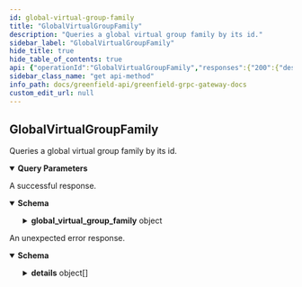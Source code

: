 ```yaml
---
id: global-virtual-group-family
title: "GlobalVirtualGroupFamily"
description: "Queries a global virtual group family by its id."
sidebar_label: "GlobalVirtualGroupFamily"
hide_title: true
hide_table_of_contents: true
api: {"operationId":"GlobalVirtualGroupFamily","responses":{"200":{"description":"A successful response.","content":{"*/*":{"schema":{"type":"object","properties":{"global_virtual_group_family":{"type":"object","properties":{"id":{"type":"integer","format":"int64","description":"id is the identifier of the global virtual group family."},"primary_sp_id":{"type":"integer","format":"int64","title":"primary_sp_id"},"global_virtual_group_ids":{"type":"array","items":{"type":"integer","format":"int64"},"description":"global_virtual_group_ids is a list of identifiers of the global virtual groups associated with the family."},"virtual_payment_address":{"type":"string","description":"virtual_payment_address is the payment address associated with the global virtual group family."}},"description":"Global virtual group family serve as a means of grouping global virtual groups.\nEach bucket must be associated with a unique global virtual group family and cannot cross families."}}}}}},"default":{"description":"An unexpected error response.","content":{"*/*":{"schema":{"type":"object","properties":{"error":{"type":"string"},"code":{"type":"integer","format":"int32"},"message":{"type":"string"},"details":{"type":"array","items":{"type":"object","properties":{"type_url":{"type":"string"},"value":{"type":"string","format":"byte"}}}}}}}}}},"parameters":[{"name":"family_id","in":"query","required":false,"schema":{"type":"integer","format":"int64"}}],"tags":["virtualgroup"],"description":"Queries a global virtual group family by its id.","method":"get","path":"/greenfield/virtualgroup/global_virtual_group_family","info":{"title":"Greenfield - gRPC Gateway docs","description":"A REST interface for state queries","version":"1.0.0"},"postman":{"name":"GlobalVirtualGroupFamily","description":{"content":"Queries a global virtual group family by its id.","type":"text/plain"},"url":{"path":["greenfield","virtualgroup","global_virtual_group_family"],"host":["{{baseUrl}}"],"query":[{"disabled":false,"key":"family_id","value":""}],"variable":[]},"header":[{"key":"Accept","value":"*/*"}],"method":"GET"}}
sidebar_class_name: "get api-method"
info_path: docs/greenfield-api/greenfield-grpc-gateway-docs
custom_edit_url: null
---
```



## GlobalVirtualGroupFamily



Queries a global virtual group family by its id.

<details style={{"marginBottom":"1rem"}} data-collapsed={false} open={true}><summary style={{}}><strong>Query Parameters</strong></summary><div><ul><ParamsItem className={"paramsItem"} param={{"name":"family_id","in":"query","required":false,"schema":{"type":"integer","format":"int64"}}}></ParamsItem></ul></div></details><div><ApiTabs><TabItem label={"200"} value={"200"}><div>

A successful response.

</div><div><MimeTabs schemaType={"response"}><TabItem label={"*/*"} value={"*/*"}><SchemaTabs><TabItem label={"Schema"} value={"Schema"}><details style={{}} data-collapsed={false} open={true}><summary style={{"textAlign":"left"}}><strong>Schema</strong></summary><div style={{"textAlign":"left","marginLeft":"1rem"}}></div><ul style={{"marginLeft":"1rem"}}><SchemaItem collapsible={true} className={"schemaItem"}><details style={{}}><summary style={{}}><strong>global_virtual_group_family</strong><span style={{"opacity":"0.6"}}> object</span></summary><div style={{"marginLeft":"1rem"}}><div style={{"marginTop":".5rem","marginBottom":".5rem"}}>

Global virtual group family serve as a means of grouping global virtual groups.
Each bucket must be associated with a unique global virtual group family and cannot cross families.

</div><SchemaItem collapsible={false} name={"id"} required={false} schemaName={"int64"} qualifierMessage={undefined} schema={{"type":"integer","format":"int64","description":"id is the identifier of the global virtual group family."}}></SchemaItem><SchemaItem collapsible={false} name={"primary_sp_id"} required={false} schemaName={"int64"} qualifierMessage={undefined} schema={{"type":"integer","format":"int64","title":"primary_sp_id"}}></SchemaItem><SchemaItem collapsible={false} name={"global_virtual_group_ids"} required={false} schemaName={"int64[]"} qualifierMessage={undefined} schema={{"type":"array","items":{"type":"integer","format":"int64"},"description":"global_virtual_group_ids is a list of identifiers of the global virtual groups associated with the family."}}></SchemaItem><SchemaItem collapsible={false} name={"virtual_payment_address"} required={false} schemaName={"string"} qualifierMessage={undefined} schema={{"type":"string","description":"virtual_payment_address is the payment address associated with the global virtual group family."}}></SchemaItem></div></details></SchemaItem></ul></details></TabItem><TabItem label={"Example (from schema)"} value={"Example (from schema)"}><ResponseSamples responseExample={"{\n  \"global_virtual_group_family\": {\n    \"id\": 0,\n    \"primary_sp_id\": 0,\n    \"global_virtual_group_ids\": [\n      0\n    ],\n    \"virtual_payment_address\": \"string\"\n  }\n}"} language={"json"}></ResponseSamples></TabItem></SchemaTabs></TabItem></MimeTabs></div></TabItem><TabItem label={"default"} value={"default"}><div>

An unexpected error response.

</div><div><MimeTabs schemaType={"response"}><TabItem label={"*/*"} value={"*/*"}><SchemaTabs><TabItem label={"Schema"} value={"Schema"}><details style={{}} data-collapsed={false} open={true}><summary style={{"textAlign":"left"}}><strong>Schema</strong></summary><div style={{"textAlign":"left","marginLeft":"1rem"}}></div><ul style={{"marginLeft":"1rem"}}><SchemaItem collapsible={false} name={"error"} required={false} schemaName={"string"} qualifierMessage={undefined} schema={{"type":"string"}}></SchemaItem><SchemaItem collapsible={false} name={"code"} required={false} schemaName={"int32"} qualifierMessage={undefined} schema={{"type":"integer","format":"int32"}}></SchemaItem><SchemaItem collapsible={false} name={"message"} required={false} schemaName={"string"} qualifierMessage={undefined} schema={{"type":"string"}}></SchemaItem><SchemaItem collapsible={true} className={"schemaItem"}><details style={{}}><summary style={{}}><strong>details</strong><span style={{"opacity":"0.6"}}> object[]</span></summary><div style={{"marginLeft":"1rem"}}><li><div style={{"fontSize":"var(--ifm-code-font-size)","opacity":"0.6","marginLeft":"-.5rem","paddingBottom":".5rem"}}>Array [</div></li><SchemaItem collapsible={false} name={"type_url"} required={false} schemaName={"string"} qualifierMessage={undefined} schema={{"type":"string"}}></SchemaItem><SchemaItem collapsible={false} name={"value"} required={false} schemaName={"byte"} qualifierMessage={undefined} schema={{"type":"string","format":"byte"}}></SchemaItem><li><div style={{"fontSize":"var(--ifm-code-font-size)","opacity":"0.6","marginLeft":"-.5rem"}}>]</div></li></div></details></SchemaItem></ul></details></TabItem><TabItem label={"Example (from schema)"} value={"Example (from schema)"}><ResponseSamples responseExample={"{\n  \"error\": \"string\",\n  \"code\": 0,\n  \"message\": \"string\",\n  \"details\": [\n    {\n      \"type_url\": \"string\",\n      \"value\": \"string\"\n    }\n  ]\n}"} language={"json"}></ResponseSamples></TabItem></SchemaTabs></TabItem></MimeTabs></div></TabItem></ApiTabs></div>
      